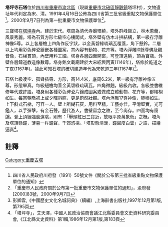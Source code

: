 {{msg:重慶市文物保護單位
|名稱 = 塔坪古蹟（宋塔為主）
|編號 = 18
|圖片 = 
|級別 = C2
|分類 = 
|時代 = 宋代、清代
|地点 = 江北縣靜觀區塔坪寺
|坐標 =
|登錄 = 1983年12月1日
}}
{{msg:四川省文物保護單位
|名稱 = 塔坪寺石、鐵塔
|編號 = 42
|圖片 = 
|級別 = S3
|分類 = 
|時代 = [[宋代|宋代]]、[[清代|清代]]
|地点 = [[四川省|四川省]][[重慶市|重慶市]][[渝北區|渝北區]]
|坐標 =
|登錄 = 1991年4月16日
}}
{{msg:重慶市文物保護單位
|名稱 = 塔坪寺塔（包括石塔、[[塔坪寺鐵塔|鐵塔]]及[[塔坪寺|塔坪寺]]）
|編號 = 40
|圖片 = 
|級別 = C5
|分類 = 
|時代 = 宋代、清代
|地点 = 北碚區靜觀鎮塔坪村
|坐標 =
|登錄 = 2000年9月7日
}}
'''塔坪寺石塔'''位於[[四川省|四川省]][[重慶市|重慶市]][[渝北區|渝北區]]（現屬[[重慶市|重慶市]][[北碚區|北碚區]][[靜觀鎮|靜觀鎮]]塔坪村），文物遺址年代判定為宋、清。1991年4月16日公佈為四川省第三批省級重點文物保護單位<ref>四川省人民政府川府發（1991）50號文件《關於公布第三批省級重點文物保護單位的通知》</ref>。2000年9月7日列為第一批重慶市文物保護單位<ref>「重慶市人民政府關於公布第一批重慶市文物保護單位的通知」，渝府發[2000]83號，2000年9月7日</ref>。

三寶塔在[[塔坪寺|塔坪寺]]內。建於宋代。塔周為清代寺廟環繞，塔外群峰聳立，林木蔥蘢，風景秀麗。塔為石質方形七級空心樓閣式，塔外壁有仿木斗拱結構，第一級存浮雕神像5尊。以上各層檐上四角作反宇狀，以金黃碧綠琉璃瓦覆蓋，角下懸鈴。二層以上均用彩色碎瓷鑲嵌各種圖案，其內容有動物、花卉等。塔內浮雕l0餘尊佛及觀音像，石梯貫頂，內壁用料工細。塔身各層四面開窗，可登頂遠眺，頂為寶瓶。外壁各層鑄道教造像數尊。塔身銘文載廟建於大宋紹興丙寅(1146年)，塔修於乾道之丁亥(1167年)。據此可知石塔的確切建造年代為宋乾道三年(1167年)<ref>彭卿雲,《中國歷史文化名城詞典》（續編）,上海辭書出版社,1997年12月第1版,第795頁</ref>。

石塔七級凌空、孤聳插霄、方形，高14.4米，底周6.2米，第一級有浮雕神像五尊，形態畢真。每級短檐均蓋金黃碧綠琉璃瓦，四角微翹，級級內收。各級並書維修年代或許語。塔身用各種彩色碑瓷片鑲成圖案或做成立體動物、花卉等，都栩栩如生。每當朝暾初上或夕暉斜照，更是蔚然壯觀。塔內浮雕17尊神像，靜穆如生。上下斜式石梯，可容一人。壁上所糊石灰，用料至精，工藝亦佳，平滑堅實，光可鑑人，以手彈擊，有金石聲。歷代游人，書壁留念之跡，至今尚存。四面均有窗牖。登上頂級臨窗遠眺，則有：「舉頭紅日三寶近，放眼平原萬象低」之概。塔角及塔頂懸鐘，薄暮一杵鐘聲，千郊悠揚。「塔影懸清漢，鐘聲度白雲」之語，描繪逼真<ref>「塔坪寺」，艾天澤，中國人民政治協商會議江北縣委員會文史資料研究委員會,《江北縣文史資料》第1輯,1986年12月第1版,第183頁</ref>。
==註釋==
{{reflist}}

[[Category:重慶古塔|Category:重慶古塔]]